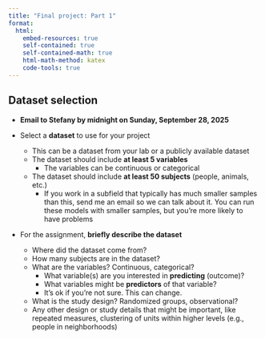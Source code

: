 ```yaml
---
title: "Final project: Part 1"
format:
  html:
    embed-resources: true
    self-contained: true
    self-contained-math: true
    html-math-method: katex
    code-tools: true
---
```


## Dataset selection

* **Email to Stefany by midnight on Sunday, September 28, 2025 **  

* Select a **dataset** to use for your project
  * This can be a dataset from your lab or a publicly available dataset
  * The dataset should include **at least 5 variables** 
    * The variables can be continuous or categorical 
  * The dataset should include **at least 50 subjects** (people, animals, etc.)
    * If you work in a subfield that typically has much smaller samples than this, send me an email so we can talk about it. You can run these models with smaller samples, but you're more likely to have problems
* For the assignment, **briefly describe the dataset**
  * Where did the dataset come from?
  * How many subjects are in the dataset?
  * What are the variables? Continuous, categorical? 
    * What variable(s) are you interested in **predicting** (outcome)?
    * What variables might be **predictors** of that variable?
    * It's ok if you're not sure. This can change.
  * What is the study design? Randomized groups, observational?
  * Any other design or study details that might be important, like repeated measures, clustering of units within higher levels (e.g., people in neighborhoods)
    


